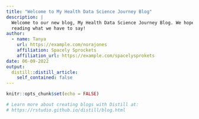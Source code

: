 ```yaml
---
title: "Welcome to My Health Data Science Journey Blog"
description: |
  Welcome to our new blog, My Health Data Science Journey Blog. We hope you enjoy 
  reading what we have to say!
author:
  - name: Tanya 
    url: https://example.com/norajones
    affiliation: Spacely Sprockets
    affiliation_url: https://example.com/spacelysprokets
date: 06-09-2022
output:
  distill::distill_article:
    self_contained: false
---
```


```r
knitr::opts_chunk$set(echo = FALSE)

# Learn more about creating blogs with Distill at:
# https://rstudio.github.io/distill/blog.html

```

